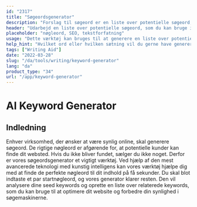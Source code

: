 ```yaml
---
id: "2317"
title: "Søgeordsgenerator"
description: "Forslag til søgeord er en liste over potentielle søgeord, som du kan bruge til at optimere dit indhold til søgemaskinerne. Formålet med dette værktøj er at hjælpe dig med at finde de mest relevante og populære søgeord til dit indhold. For at bruge dette værktøj skal du blot indtaste et ord eller en sætning i søgelinjen, og vi vil generere en liste over relaterede søgeord."
header: "Udarbejd en liste over potentielle søgeord, som du kan bruge i dit indhold."
placeholder: "nøgleord, SEO, tekstforfatning"
usage: "Dette værktøj kan bruges til at generere en liste over potentielle søgeord til brug i dit indhold. For at bruge dette værktøj skal du blot indtaste et ord eller en sætning i søgelinjen, og vi vil generere en liste over relaterede søgeord."
help_hint: "Hvilket ord eller hvilken sætning vil du gerne have genereret forslag til søgeord for?"
tags: ["Writing Aid"]
date: "2022-03-28"
slug: "/da/tools/writing/keyword-generator"
lang: "da"
product_type: "34"
url: "/app/keyword-generator"
---
```


# AI Keyword Generator

## Indledning

Enhver virksomhed, der ønsker at være synlig online, skal generere søgeord. De rigtige nøgleord er afgørende for, at potentielle kunder kan finde dit websted. Hvis du ikke bliver fundet, sælger du ikke noget. Derfor er vores søgeordsgenerator et vigtigt værktøj. Ved hjælp af den mest avancerede teknologi med kunstig intelligens kan vores værktøj hjælpe dig med at finde de perfekte nøgleord til dit indhold på få sekunder. Du skal blot indtaste et par startnøgleord, og vores generator klarer resten. Den vil analysere dine seed keywords og oprette en liste over relaterede keywords, som du kan bruge til at optimere dit website og forbedre din synlighed i søgemaskinerne.
